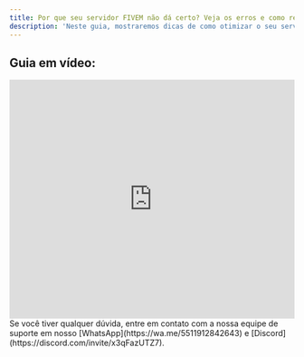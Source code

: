 ```yaml
---
title: Por que seu servidor FIVEM não dá certo? Veja os erros e como resolver!
description: 'Neste guia, mostraremos dicas de como otimizar o seu servidor.'
---
```


## Guia em vídeo:
<iframe
  width="100%"
  height="422"
  src="https://www.youtube.com/embed/4D-wkVYlWtE?si=tCwQXy936m01QQTi"
  title="YouTube video player"
  frameborder="0"
  allow="accelerometer; autoplay; clipboard-write; encrypted-media; gyroscope; picture-in-picture"
  allowfullscreen
></iframe>

<Check>
Se você tiver qualquer dúvida, entre em contato com a nossa equipe de suporte
em nosso [WhatsApp](https://wa.me/5511912842643) 
e [Discord](https://discord.com/invite/x3qFazUTZ7).
</Check>